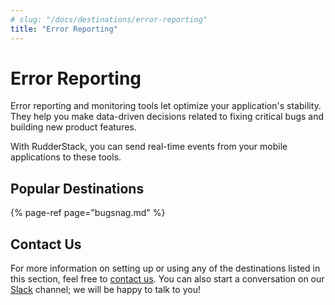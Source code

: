 ```yaml
---
# slug: "/docs/destinations/error-reporting"
title: "Error Reporting"
---
```


# Error Reporting

Error reporting and monitoring tools let optimize your application's stability. They help you make data-driven decisions related to fixing critical bugs and building new product features.

With RudderStack, you can send real-time events from your mobile applications to these tools.

## Popular Destinations

{% page-ref page="bugsnag.md" %}

## Contact Us

For more information on setting up or using any of the destinations listed in this section, feel free to [contact us](mailto:%20docs@rudderstack.com). You can also start a conversation on our [Slack](https://rudderstack.com/join-rudderstack-slack-community) channel; we will be happy to talk to you!
